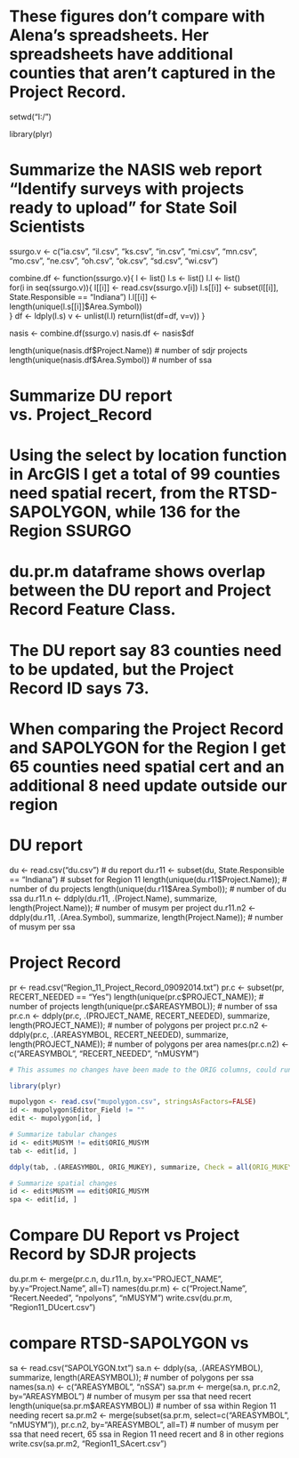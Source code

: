 # These figures don't compare with Alena's spreadsheets. Her spreadsheets have additional counties that aren't captured in the Project Record.

setwd("I:/")

library(plyr)

# Summarize the NASIS web report "Identify surveys with projects ready to upload" for State Soil Scientists

ssurgo.v <- c("ia.csv", "il.csv", "ks.csv", "in.csv", "mi.csv", "mn.csv", "mo.csv", "ne.csv", "oh.csv", "ok.csv", "sd.csv", "wi.csv")

combine.df <- function(ssurgo.v){
  l <- list()
  l.s <- list()
  l.l <- list()  
  for(i in seq(ssurgo.v)){
   l[[i]] <- read.csv(ssurgo.v[i])
   l.s[[i]] <- subset(l[[i]], State.Responsible == "Indiana")
   l.l[[i]] <- length(unique(l.s[[i]]$Area.Symbol))   
  }
  df <- ldply(l.s)
  v <- unlist(l.l)
  return(list(df=df, v=v))
}

nasis <- combine.df(ssurgo.v)
nasis.df <- nasis$df

length(unique(nasis.df$Project.Name)) # number of sdjr projects
length(unique(nasis.df$Area.Symbol)) # number of ssa

# Summarize DU report vs. Project_Record
# Using the select by location function in ArcGIS I get a total of 99 counties need spatial recert, from the RTSD-SAPOLYGON, while 136 for the Region SSURGO
# du.pr.m dataframe shows overlap between the DU report and Project Record Feature Class.
# The DU report say 83 counties need to be updated, but the Project Record ID says 73.
# When comparing the Project Record and SAPOLYGON for the Region I get 65 counties need spatial cert and an additional 8 need update outside our region

# DU report
du <- read.csv("du.csv") # du report
du.r11 <- subset(du, State.Responsible == "Indiana") # subset for Region 11
length(unique(du.r11$Project.Name)); # number of du projects
length(unique(du.r11$Area.Symbol)); # number of du ssa
du.r11.n <- ddply(du.r11, .(Project.Name), summarize, length(Project.Name)); # number of musym per project
du.r11.n2 <- ddply(du.r11, .(Area.Symbol), summarize, length(Project.Name)); # number of musym per ssa

# Project Record
pr <- read.csv("Region_11_Project_Record_09092014.txt")
pr.c <- subset(pr, RECERT_NEEDED == "Yes")
length(unique(pr.c$PROJECT_NAME)); # number of projects
length(unique(pr.c$AREASYMBOL)); # number of ssa
pr.c.n <- ddply(pr.c, .(PROJECT_NAME, RECERT_NEEDED), summarize, length(PROJECT_NAME)); # number of polygons per project
pr.c.n2 <- ddply(pr.c, .(AREASYMBOL, RECERT_NEEDED), summarize, length(PROJECT_NAME)); # number of polygons per area
names(pr.c.n2) <- c("AREASYMBOL", "RECERT_NEEDED", "nMUSYM")


```{r, summarize geodatabase tabular changes}
# This assumes no changes have been made to the ORIG columns, could run a check against an unedited copy. Need to add addition scripts to see if the number of MUSYM edited = the total number of MUSYM.

library(plyr)

mupolygon <- read.csv("mupolygon.csv", stringsAsFactors=FALSE)
id <- mupolygon$Editor_Field != ""
edit <- mupolygon[id, ]

# Summarize tabular changes
id <- edit$MUSYM != edit$ORIG_MUSYM
tab <- edit[id, ]

ddply(tab, .(AREASYMBOL, ORIG_MUKEY), summarize, Check = all(ORIG_MUKEY = MUKEY), nPolygons = length(ORIG_MUKEY), ORIG_MUSYM = paste0(c(unique(ORIG_MUSYM)), collapse=","),  MUSYM = paste0(c(unique(MUSYM)), collapse=","), Acres = round(sum(Shape_Area*0.000247), 0))

# Summarize spatial changes
id <- edit$MUSYM == edit$ORIG_MUSYM
spa <- edit[id, ]
```


# Compare DU Report vs Project Record by SDJR projects
du.pr.m <- merge(pr.c.n, du.r11.n, by.x="PROJECT_NAME", by.y="Project.Name",  all=T)
names(du.pr.m) <- c("Project.Name", "Recert.Needed", "npolyons", "nMUSYM")
write.csv(du.pr.m, "Region11_DUcert.csv")

# compare RTSD-SAPOLYGON vs
sa <- read.csv("SAPOLYGON.txt")
sa.n <- ddply(sa, .(AREASYMBOL), summarize, length(AREASYMBOL)); # number of polygons per ssa
names(sa.n) <- c("AREASYMBOL", "nSSA")
sa.pr.m <- merge(sa.n, pr.c.n2, by="AREASYMBOL") # number of musym per ssa that need recert
length(unique(sa.pr.m$AREASYMBOL)) # number of ssa within Region 11 needing recert 
sa.pr.m2 <- merge(subset(sa.pr.m, select=c("AREASYMBOL", "nMUSYM")), pr.c.n2, by="AREASYMBOL", all=T) # number of musym per ssa that need recert, 65 ssa in Region 11 need recert and 8 in other regions
write.csv(sa.pr.m2, "Region11_SAcert.csv")